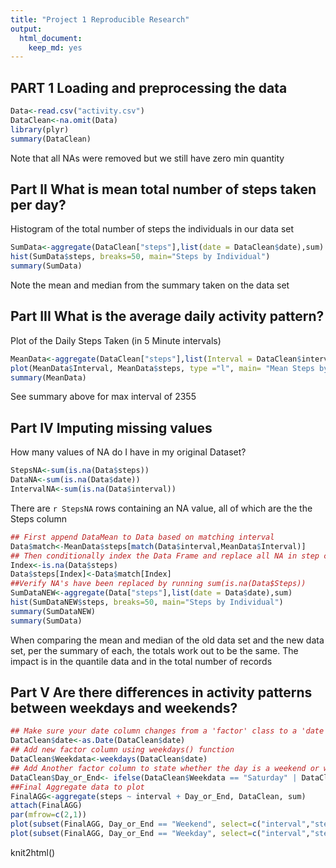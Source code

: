 ---
title: "Project 1 Reproducible Research"
output: 
  html_document: 
    keep_md: yes
---


## PART 1 Loading and preprocessing the data

```{r Code to Clean and Construct Data Frames, echo=TRUE}
Data<-read.csv("activity.csv")
DataClean<-na.omit(Data)
library(plyr)
summary(DataClean)
```
Note that all NAs were removed but we still have zero min quantity

## Part II What is mean total number of steps taken per day?

Histogram of the total number of steps the individuals in our data set 
```{r Histogram of Steps, echo=TRUE}
SumData<-aggregate(DataClean["steps"],list(date = DataClean$date),sum)
hist(SumData$steps, breaks=50, main="Steps by Individual")
summary(SumData)
```
Note the mean and median from the summary taken on the data set

## Part III What is the average daily activity pattern?

Plot of the Daily Steps Taken (in 5 Minute intervals) 
```{r Daily Acitivity Pattern, echo=TRUE}
MeanData<-aggregate(DataClean["steps"],list(Interval = DataClean$interval),mean)
plot(MeanData$Interval, MeanData$steps, type ="l", main= "Mean Steps by Interval Period")
summary(MeanData)
```
See summary above for max interval of 2355

## Part IV Imputing missing values

How many values of NA do I have in my original Dataset?
```{r Data Set NA evaluation, echo=TRUE}
StepsNA<-sum(is.na(Data$steps))
DataNA<-sum(is.na(Data$date))
IntervalNA<-sum(is.na(Data$interval))
```

There are `r StepsNA` rows containing an NA value, all of which are the the Steps column

```{r Find and Replace NA, echo=TRUE}
## First append DataMean to Data based on matching interval
Data$match<-MeanData$steps[match(Data$interval,MeanData$Interval)]
## Then conditionally index the Data Frame and replace all NA in step column 1 with match column 4
Index<-is.na(Data$steps)
Data$steps[Index]<-Data$match[Index]
##Verify NA's have been replaced by running sum(is.na(Data$Steps))
SumDataNEW<-aggregate(Data["steps"],list(date = Data$date),sum)
hist(SumDataNEW$steps, breaks=50, main="Steps by Individual")
summary(SumDataNEW)
summary(SumData)
```

When comparing the mean and median of the old data set and the new data set, per the summary of each, the totals work out to be the same.
The impact is in the quantile data and in the total number of records

## Part V Are there differences in activity patterns between weekdays and weekends?

```{r Daily Acitivity Pattern by weekday or weekend, echo=TRUE}
## Make sure your date column changes from a 'factor' class to a 'date' class
DataClean$date<-as.Date(DataClean$date)
## Add new factor column using weekdays() function
DataClean$Weekdata<-weekdays(DataClean$date)
## Add Another factor column to state whether the day is a weekend or weekday
DataClean$Day_or_End<- ifelse(DataClean$Weekdata == "Saturday" | DataClean$Weekdata == "Sunday", "Weekend", "Weekday")
##Final Aggregate data to plot
FinalAGG<-aggregate(steps ~ interval + Day_or_End, DataClean, sum)
attach(FinalAGG)
par(mfrow=c(2,1))
plot(subset(FinalAGG, Day_or_End == "Weekend", select=c("interval","steps")), type="l", main="Weekend steps by interval")
plot(subset(FinalAGG, Day_or_End == "Weekday", select=c("interval","steps")), type="l", main="Weekday steps by interval")
```
knit2html()
